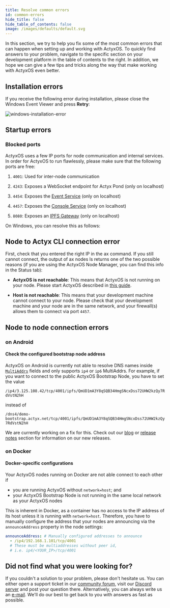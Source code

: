 ```yaml
---
title: Resolve common errors
id: common-errors
hide_title: false
hide_table_of_contents: false
image: /images/defaults/default.svg
---
```


In this section, we try to help you fix some of the most common errors that can happen when setting up and working with ActyxOS.
To quickly find answers to your problem, navigate to the specific section on your development platform in the table of contents to the right.
In addition, we hope we can give a few tips and tricks along the way that make working with ActyxOS even better.

## Installation errors

If you receive the following error during installation, please close the Windows Event Viewer and press **Retry**:

![windows-installation-error](../../../images/how-to/local-development/windows-installation-error.png)

## Startup errors

### Blocked ports

ActyxOS uses a few IP ports for node communication and internal services.
In order for ActyxOS to run flawlessly, please make sure that the following ports are free:

1. `4001`: Used for inter-node communication

2. `4243`: Exposes a WebSocket endpoint for Actyx Pond (only on localhost)

3. `4454`: Exposes the [Event Service](../../reference/actyx-api.mdx) (only on localhost)

4. `4457`: Exposes the [Console Service](../../reference/actyx-api.mdx) (only on localhost)

5. `8080`: Exposes an [IPFS Gateway](https://docs.ipfs.io/concepts/ipfs-gateway/) (only on localhost)

On Windows, you can resolve this as follows:

## Node to Actyx CLI connection error

First, check that you entered the right IP in the ax command.
If you still cannot connect, the output of ax nodes ls returns one of the two possible reasons (if you are using the ActyxOS Node Manager, you can find this info in the Status tab):

- **ActyxOS is not reachable**: This means that ActyxOS is not running on your node.
  Please start ActyxOS described in [this guide](../local-development/install-actyx.mdx).

- **Host is not reachable**: This means that your development machine cannot connect to your node.
  Please check that your development machine and your node are in the same network, and your firewall(s) allows them to connect via port `4457`.

## Node to node connection errors

### on Android

#### Check the configured bootstrap node address

ActyxOS on Android is currently not able to resolve DNS names inside [`MultiAddrs`](https://multiformats.io/multiaddr/) fields and only supports `ip4` or `ip6` MultiAddrs.
For example, if you want to connect to the public ActyxOS Bootstrap Node, you have to set the value

`/ip4/3.125.108.42/tcp/4001/ipfs/QmUD1mA3Y8qSQB34HmgSNcxDss72UHW2kzQy7RdVstN2hH`

instead of

`/dns4/demo-bootstrap.actyx.net/tcp/4001/ipfs/QmUD1mA3Y8qSQB34HmgSNcxDss72UHW2kzQy7RdVstN2hH`

We are currently working on a fix for this.
Check out our [blog](https://developer.actyx.com/blog) or [release notes](https://developer.actyx.com/releases) section for information on our new releases.

### on Docker

#### Docker-specific configurations

Your ActyxOS nodes running on Docker are not able connect to each other if

- you are running ActyxOS without `network=host`; and
- your ActyxOS Bootstrap Node is not running in the same local network as your ActyxOS nodes

This is inherent in Docker, as a container has no access to the IP address of its host unless it is running with `network=host`. Therefore, you have to manually configure the address that your nodes are announcing via the `announceAddress` property in the node settings:

```yml
announceAddress: # Manually configured addresses to announce
  - /ip4/192.168.1.101/tcp/4001
  # These must be multiaddresses without peer id,
  # i.e. ip4/<YOUR_IP>/tcp/4001
```

## Did not find what you were looking for?

If you couldn't a solution to your problem, please don't hesitate us.
You can either open a support ticket in our [community forum](https://community.actyx.com), visit our [Discord server](https://discord.gg/262yJhc) and post your question there.
Alternatively, you can always write us an [e-mail](mailto:developer@actyx.io).
We'll do our best to get back to you with answers as fast as possible.

